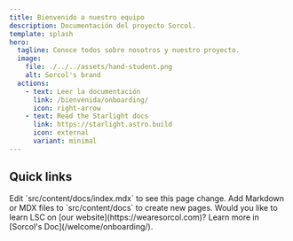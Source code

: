 ```yaml
---
title: Bienvenido a nuestro equipo
description: Documentación del proyecto Sorcol.
template: splash
hero:
  tagline: Conoce todos sobre nosotros y nuestro proyecto.
  image:
    file: ./../../assets/hand-student.png
    alt: Sorcol's brand
  actions:
    - text: Leer la documentación
      link: /bienvenida/onboarding/
      icon: right-arrow
    - text: Read the Starlight docs
      link: https://starlight.astro.build
      icon: external
      variant: minimal
---
```



## Quick links

<CardGrid stagger>
  <Card title="Update content" icon="pencil">
    Edit `src/content/docs/index.mdx` to see this page change.
  </Card>
  <Card title="Add new content" icon="add-document">
    Add Markdown or MDX files to `src/content/docs` to create new pages.
  </Card>
  <Card title="Our product" icon="setting">
    Would you like to learn LSC on [our website](https://wearesorcol.com)?
  </Card>
  <Card title="Read the docs" icon="open-book">
    Learn more in [Sorcol's Doc](/welcome/onboarding/).
  </Card>
</CardGrid>
